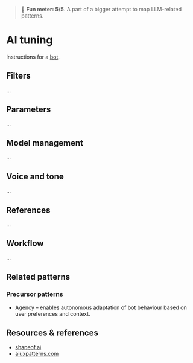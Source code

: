 
<Meta title="Patterns/Intelligence*/AI tuning" />

> 🙂 **Fun meter: 5/5**. A part of a bigger attempt to map LLM-related patterns.

# AI tuning

Instructions for a [bot](../?path=/docs/patterns-intelligence-bot--docs).


## Filters

...

## Parameters

...

## Model management

...

## Voice and tone

...

## References

...

## Workflow

...

## Related patterns

### Precursor patterns

- [Agency](../?path=/docs/foundations-agency--docs) – enables autonomous adaptation of bot behaviour based on user preferences and context.

## Resources & references

- [shapeof.ai](https://www.shapeof.ai/)
- [aiuxpatterns.com](https://aiuxpatterns.com/)